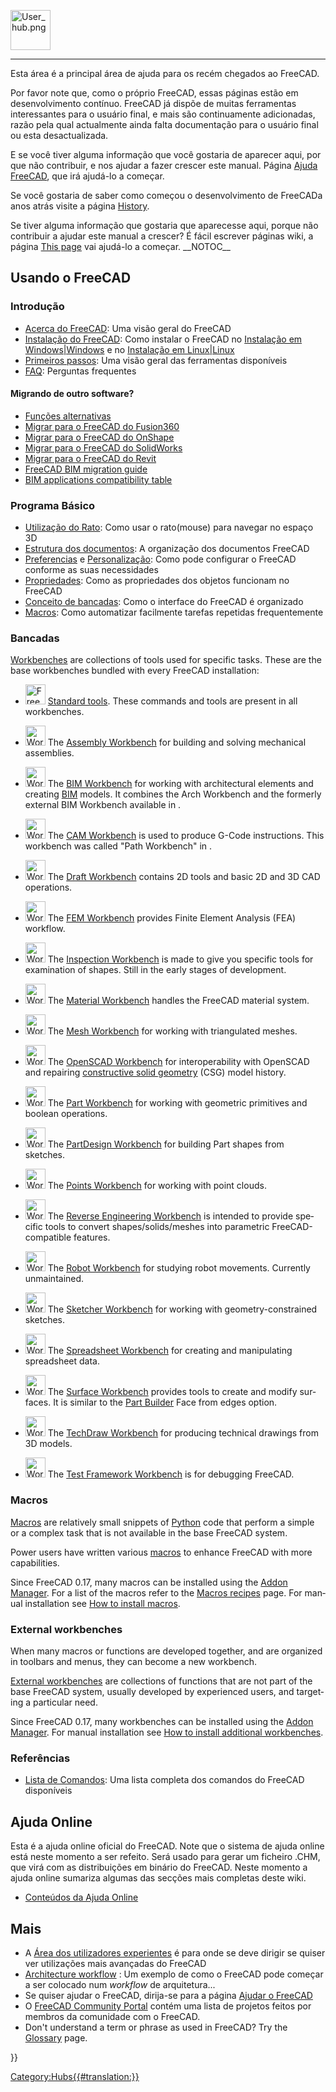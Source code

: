 <languages/>
{{TOCright}}
[[Image:User_hub.png|64px]]
----

<div class="mw-translate-fuzzy">
Esta área é a principal área de ajuda para os recém chegados ao FreeCAD.
</div>

<div class="mw-translate-fuzzy">
Por favor note que, como o próprio FreeCAD, essas páginas estão em desenvolvimento contínuo. FreeCAD já dispõe de muitas ferramentas interessantes para o usuário final, e mais são continuamente adicionadas, razão pela qual actualmente  ainda  falta documentação para o usuário final ou esta  desactualizada.
</div>

<div class="mw-translate-fuzzy">
E se você tiver alguma informação que você gostaria de aparecer aqui, por que não contribuir, e nos ajudar a fazer crescer este manual. Página  [[Help FreeCAD/pt|Ajuda FreeCAD]], que irá ajudá-lo a começar.
</div>

<div class="mw-translate-fuzzy">
Se você gostaria de saber como começou o desenvolvimento de FreeCADa anos  atrás visite  a página [[History]].
</div>

<span id="Using_FreeCAD"></span>
<div class="mw-translate-fuzzy">
Se tiver alguma informação que gostaria que aparecesse aqui, porque não contribuir a ajudar este manual a crescer? É fácil escrever páginas wiki, a página [[Help:Editing|This page]] vai ajudá-lo a começar.
__NOTOC__
== Usando o FreeCAD ==
</div>

<span id="Introduction"></span>
=== Introdução ===

<div class="mw-translate-fuzzy">
* [[About FreeCAD/pt|Acerca do FreeCAD]]: Uma visão geral do FreeCAD
* [[Installing/pt|Instalação do FreeCAD]]: Como instalar o FreeCAD no [[Install on Windows/pt|Instalação em Windows|Windows]] e no [[Install on Unix/pt|Instalação em Linux|Linux]]
* [[Getting started/pt|Primeiros passos]]: Uma visão geral das ferramentas disponíveis
* [[Frequently_asked_questions/pt|FAQ]]: Perguntas frequentes
</div>

<span id="Migrating_from_other_software?"></span>
====Migrando de outro software?====

* [[Workarounds|Funções alternativas]]
* [[Migrating_to_FreeCAD_from_Fusion360|Migrar para o FreeCAD do Fusion360]]
* [[Migrating_to_FreeCAD_from_OnShape|Migrar para o FreeCAD do OnShape]]
* [[Migrating_to_FreeCAD_from_SolidWorks|Migrar para o FreeCAD do SolidWorks]]
* [[Migrating_to_FreeCAD_from_Revit|Migrar para o FreeCAD do Revit]]
* [https://yorik.uncreated.net/blog/2020-010-freecad-bim-guide FreeCAD BIM migration guide]
* [[BIM_application_compatibility_table|BIM applications compatibility table]]

<span id="Basic_application"></span>
<div class="mw-translate-fuzzy">
=== Programa Básico ===
</div>

<div class="mw-translate-fuzzy">
* [[Mouse Model/pt|Utilização do Rato]]: Como usar o rato(mouse) para navegar no espaço 3D
* [[Document structure/pt|Estrutura dos documentos]]: A organização dos documentos FreeCAD
* [[Preferences Editor/pt|Preferencias]] e [[Interface Customization/pt|Personalização]]: Como pode configurar o FreeCAD conforme as suas necessidades
* [[Property editor/pt|Propriedades]]: Como as propriedades dos objetos funcionam no FreeCAD
* [[Workbenches/pt|Conceito de bancadas]]: Como o interface do FreeCAD é organizado
* [[Macros/pt|Macros]]: Como automatizar facilmente tarefas repetidas frequentemente
</div>

<span id="Workbenches"></span>
<div class="mw-translate-fuzzy">
===Bancadas===
</div>

<div lang="en" dir="ltr" class="mw-content-ltr">
[[Workbenches|Workbenches]] are collections of tools used for specific tasks. These are the base workbenches bundled with every FreeCAD installation:
</div>

<div lang="en" dir="ltr" class="mw-content-ltr">
<!--Please keep this list consistent with Online_Help_Toc and Workbenches-->
* [[Image:Freecad.svg|32px]] [[Std_Base|Standard tools]]. These commands and tools are present in all workbenches.
</div>

<div lang="en" dir="ltr" class="mw-content-ltr">
* [[Image:Workbench_Assembly.svg|32px]] The [[Assembly_Workbench|Assembly Workbench]] for building and solving mechanical assemblies. {{Version|1.0}}
</div>

<div lang="en" dir="ltr" class="mw-content-ltr">
* [[Image:Workbench_BIM.svg|32px]] The [[BIM_Workbench|BIM Workbench]] for working with architectural elements and creating [https://en.wikipedia.org/wiki/Building_information_modeling BIM] models. It combines the Arch Workbench and the formerly external BIM Workbench available in {{VersionMinus|0.21}}.
</div>

<div lang="en" dir="ltr" class="mw-content-ltr">
* [[Image:Workbench_CAM.svg|32px]] The [[CAM_Workbench|CAM Workbench]] is used to produce G-Code instructions. This workbench was called "Path Workbench" in {{VersionMinus|0.21}}.
</div>

<div lang="en" dir="ltr" class="mw-content-ltr">
* [[Image:Workbench_Draft.svg|32px]] The [[Draft_Workbench|Draft Workbench]] contains 2D tools and basic 2D and 3D CAD operations.
</div>

<div lang="en" dir="ltr" class="mw-content-ltr">
* [[Image:Workbench_FEM.svg|32px]] The [[FEM_Workbench|FEM Workbench]] provides Finite Element Analysis (FEA) workflow.
</div>

<div lang="en" dir="ltr" class="mw-content-ltr">
* [[Image:Workbench_Inspection.svg|32px]] The [[Inspection_Workbench|Inspection Workbench]] is made to give you specific tools for examination of shapes. Still in the early stages of development.
</div>

<div lang="en" dir="ltr" class="mw-content-ltr">
* [[Image:Workbench_Material.svg|32px]] The [[Material_Workbench|Material Workbench]] handles the FreeCAD material system. {{Version|1.0}}
</div>

<div lang="en" dir="ltr" class="mw-content-ltr">
* [[Image:Workbench_Mesh.svg|32px]] The [[Mesh_Workbench|Mesh Workbench]] for working with triangulated meshes.
</div>

<div lang="en" dir="ltr" class="mw-content-ltr">
* [[Image:Workbench_OpenSCAD.svg|32px]] The [[OpenSCAD_Workbench|OpenSCAD Workbench]] for interoperability with OpenSCAD and repairing [[Constructive_solid_geometry|constructive solid geometry]] (CSG) model history.
</div>

<div lang="en" dir="ltr" class="mw-content-ltr">
* [[Image:Workbench_Part.svg|32px]] The [[Part_Workbench|Part Workbench]] for working with geometric primitives and boolean operations.
</div>

<div lang="en" dir="ltr" class="mw-content-ltr">
* [[Image:Workbench_PartDesign.svg|32px]] The [[PartDesign_Workbench|PartDesign Workbench]] for building Part shapes from sketches.
</div>

<div lang="en" dir="ltr" class="mw-content-ltr">
* [[Image:Workbench_Points.svg|32px]] The [[Points_Workbench|Points Workbench]]  for working with point clouds.
</div>

<div lang="en" dir="ltr" class="mw-content-ltr">
* [[Image:Workbench_Reverse_Engineering.svg|32px]] The [[Reverse_Engineering_Workbench|Reverse Engineering Workbench]] is intended to provide specific tools to convert shapes/solids/meshes into parametric FreeCAD-compatible features.
</div>

<div lang="en" dir="ltr" class="mw-content-ltr">
* [[Image:Workbench_Robot.svg|32px]] The [[Robot_Workbench|Robot Workbench]] for studying robot movements. Currently unmaintained.
</div>

<div lang="en" dir="ltr" class="mw-content-ltr">
* [[Image:Workbench_Sketcher.svg|32px]] The [[Sketcher_Workbench|Sketcher Workbench]] for working with geometry-constrained sketches.
</div>

<div lang="en" dir="ltr" class="mw-content-ltr">
* [[Image:Workbench_Spreadsheet.svg|32px]] The [[Spreadsheet_Workbench|Spreadsheet Workbench]] for creating and manipulating spreadsheet data.
</div>

<div lang="en" dir="ltr" class="mw-content-ltr">
* [[Image:Workbench_Surface.svg|32px]] The [[Surface_Workbench|Surface Workbench]] provides tools to create and modify surfaces. It is similar to the [[Part_Builder|Part Builder]] Face from edges option.
</div>

<div lang="en" dir="ltr" class="mw-content-ltr">
* [[Image:Workbench_TechDraw.svg|32px]] The [[TechDraw_Workbench|TechDraw Workbench]] for producing technical drawings from 3D models.
</div>

<div lang="en" dir="ltr" class="mw-content-ltr">
* [[Image:Workbench_Test.svg|32px]] The [[Testing|Test Framework Workbench]] is for debugging FreeCAD.
</div>

<div lang="en" dir="ltr" class="mw-content-ltr">
===Macros===
</div>

<div lang="en" dir="ltr" class="mw-content-ltr">
[[Macros|Macros]] are relatively small snippets of [[Python|Python]] code that perform a simple or a complex task that is not available in the base FreeCAD system.
</div>

<div lang="en" dir="ltr" class="mw-content-ltr">
Power users have written various [[Macros|macros]] to enhance FreeCAD with more capabilities.
</div>

<div lang="en" dir="ltr" class="mw-content-ltr">
Since FreeCAD 0.17, many macros can be installed using the [[Std_AddonMgr|Addon Manager]]. For a list of the macros refer to the [[Macros_recipes|Macros recipes]] page. For manual installation see [[How_to_install_macros|How to install macros]].
</div>

<div lang="en" dir="ltr" class="mw-content-ltr">
===External workbenches===
</div>

<div lang="en" dir="ltr" class="mw-content-ltr">
When many macros or functions are developed together, and are organized in toolbars and menus, they can become a new workbench.
</div>

<div lang="en" dir="ltr" class="mw-content-ltr">
[[External_workbenches|External workbenches]] are collections of functions that are not part of the base FreeCAD system, usually developed by experienced users, and targeting a particular need.
</div>

<div lang="en" dir="ltr" class="mw-content-ltr">
Since FreeCAD 0.17, many workbenches can be installed using the [[Std_AddonMgr|Addon Manager]]. For manual installation see [[How_to_install_additional_workbenches|How to install additional workbenches]].
</div>

<span id="Reference"></span>
===Referências===

<div class="mw-translate-fuzzy">
* [[List of Commands/pt|Lista de Comandos]]: Uma lista completa dos comandos do FreeCAD disponíveis
</div>

<span id="Online_Help"></span>
== Ajuda Online ==

<div lang="en" dir="ltr" class="mw-content-ltr">
<!-- To download the online help in FreeCAD you need to set the proper Url in the [[Preferences_Editor|Preferences Editor]] of FreeCAD. Currently the right url has to point to this page. That means you need to set it to:
 [https://web.archive.org/web/20070224011058/http://juergen-riegel.net/FreeCAD/Docu/index.php/User_hub https://web.archive.org/web/20070224011058/http://juergen-riegel.net/FreeCAD/Docu/index.php/User_hub]
-->
</div>

<div class="mw-translate-fuzzy">
Esta é a ajuda online oficial do FreeCAD. Note que o sistema de ajuda online está neste momento a ser refeito. Será usado para gerar um ficheiro .CHM, que virá com as distribuições em binário do FreeCAD. Neste momento a ajuda online sumariza algumas das secções mais completas deste wiki.
* [[Online Help Toc/pt|Conteúdos da Ajuda Online]]
</div>

<span id="More"></span>
== Mais ==

<div class="mw-translate-fuzzy">
* A [[Power users hub/pt|Área dos utilizadores experientes]] é para onde se deve dirigir se quiser ver utilizações mais avançadas do FreeCAD
* [http://yorik.uncreated.net/guestblog.php?tag=freecad Architecture workflow] : Um exemplo de como o FreeCAD pode começar a ser colocado num ''workflow'' de arquitetura...
* Se quiser ajudar o FreeCAD, dirija-se para a página [[Help FreeCAD/pt|Ajudar o FreeCAD]]
* O [[FreeCAD Community Portal]] contém uma lista de projetos feitos por membros da comunidade com o FreeCAD.
* Don't understand a term or phrase as used in FreeCAD?  Try the [[Glossary]] page.
</div>


{{Userdocnavi{{#translation:}}}}
[[Category:Hubs{{#translation:}}]]